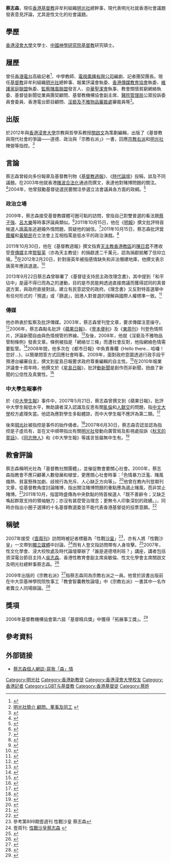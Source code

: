 '''蔡志森'''，現任[[香港|香港]][[基督教|基督教]]非牟利組織[[明光社|明光社]]總幹事，現代表明光社就香港社會議題發表意見評論，尤其是性文化的社會議題。

==學歷==
[[香港浸會大學|香港浸會大學]]文學士、[[中國神學研究院|中國神學研究院]][[基督教|基督教]]研究碩士。

==履歷==
曾任[[香港電台|香港電台]]高級記者<ref>{{cite news |language = 中文 |title = 港電台記者 轉行對付不雅傳媒 |publisher = 香港經濟日報 |pages = A19 港聞 社會 |date =1999-08-16 | accessdate =2012-03-13}}</ref>、中學教師、[[電視廣播有限公司|電視廣播有限公司]]編劇、記者團契團長。現任[[基督教|基督教]]非牟利組織[[明光社|明光社]]總幹事、報業評議會執委、[[香港傳媒教育協會|香港傳媒教育協會]]執委、[[維護家庭聯盟|維護家庭聯盟]]執委、[[監察賭風聯盟|監察賭風聯盟]]發言人、[[中華聖潔會_(香港)|中華聖潔會]]執事、教會關懷貧窮網絡執委、基督徒新聞從業員團契顧問、基督教機構協會副主席、[[醫院管理局|醫院管理局]]公眾投訴委員會委員、香港電台節目顧問、[[淫褻及不雅物品審裁處|淫褻及不雅物品審裁處]]審裁員等<ref>[http://www.truth-light.org.hk/intro/enter?quicktabs_5=4#quicktabs-5 明光社簡介 顧問、董事及同工] {{webarchive|url=https://web.archive.org/web/20120815102210/http://www.truth-light.org.hk/intro/enter?quicktabs_5=4 |date=2012-08-15 }}</ref>。

==出版==
於2012年與[[香港浸會大學|香港浸會大學]]宗教與哲學系教授[[關啟文|關啟文]]為策劃編輯，出版了《基督教與現代社會的爭論——道德、政治與「宗教右派」》一書，回應[[宗教右派|宗教右派]]和[[明光社|明光社]]陣營等指控。<ref>{{Cite book| author =關啟文、蔡志森等著| title =基督教與現代社會的爭論——道德、政治與「宗教右派」| location =香港| publisher =天道出版社| date =2012年2月| pages =396| ISBN =978-962-208-916-7| accessdate =2012年3月12日| url =http://www.truth-light.org.hk/statement/title/n3371| language =中文| quote =2007年起，有一群人積極建構所謂宗教右派的論述，《宗教右派》的出版標誌著這種論述的高峰。該書包裝為「嚴肅且慎重……深刻的分析」，但整體而言，缺乏了學術書應有的規格和質素，它基本上是單方面的論述，而且不少文章的評論是片面和扭曲的。其中一個主要毛病就是把很多異質和有分歧的個人和團體描繪為一個統一的單位（宗教右派），然後採取「株連策略」。<br/>一、以情緒語言抹黑對手——「自閉的群體」、「可惡的教徒」、「並非無知，而是無恥」……<br/>二、定義含混——該書對宗教右派的定義時寬時緊、前後不一時，一般讀者可能墮入語言迷霧裡。<br/>三、角色定型——該書又對宗教右派有大量全稱且負面的描述，儼然所謂宗教右派都是鐵板一塊，而且不是低能、心理不平衡，就是惡棍。<br/>四、張冠李戴——《宗書》所採納的「宗教右派」宏大敘事(grand narrative)、一統化論述 (totalizing discourse)，未能全面反映事實，而且不少對我們的指控都並不成立，把香港教會關社團體等同「宗教右派」實在是張冠李戴。<br/>為此，本書嘗試以理性回應宗教右派究竟是事實，還是傳說？| deadurl =yes| archiveurl =https://web.archive.org/web/20120920045555/http://truth-light.org.hk/statement/title/n3371| archivedate =2012年9月20日}}</ref>

==言論==
蔡志森曾經向多份報章及基督教刊物《[[基督教週報|基督教週報]]》、《[[時代論壇|時代論壇]]》投稿，談及不同議題。在2003年他就香港[[賭波合法化|賭波合法化]]通過而撰文，表達他對賭博問題的關注。<ref>{{cite news |language = 中文 |author = 蔡志森 |url = http://christiantimes.org.hk/Common/Reader/News/ShowNews.jsp?Nid=19778&Pid=2&Version=829&Cid=105&Charset=big5_hkscs |title = 遏止賭風蔓延，決心堅定不移 |publisher = 時代論壇 |pages = 眾議園 |date = 2003-07-20 |accessdate = 2012-03-12 |archive-date = 2016-05-14 |archive-url = https://web.archive.org/web/20160514013713/http://christiantimes.org.hk/Common/Reader/News/ShowNews.jsp?Nid=19778&Pid=2&Version=829&Cid=105&Charset=big5_hkscs |dead-url = no }}</ref>2004年，他曾鼓勵基督徒選民要關注參選立法會議員各方面的政綱。<ref>{{cite news |language = 中文 |author = 蔡志森 |url = http://christiantimes.org.hk/Common/Reader/News/ShowNews.jsp?Nid=25230&Pid=2&Version=891&Cid=105&Charset=big5_hkscs |title = 由何秀蘭落敗說起 |publisher = 時代論壇 |pages = 眾議園 |date = 2004-09-26 |accessdate = 2012-03-12 |archive-date = 2016-05-14 |archive-url = https://web.archive.org/web/20160514003237/http://christiantimes.org.hk/Common/Reader/News/ShowNews.jsp?Nid=25230&Pid=2&Version=891&Cid=105&Charset=big5_hkscs |dead-url = no }}</ref>

=== 政治立場 ===
2009年，蔡志森接受基督教媒體可圈可點的訪問，曾指自己對雙普選的看法跟[[蔡子強|蔡子強]]、[[呂大樂|呂大樂]]等時事評論員類似。<ref>{{cite news|language =中文|author =蔡靜雯|url =http://www.upwill.org/news/picture-story/2836|title =蔡志森：先求祂的國＝求雙普選？ 同性戀嫖妓論：不尊重基督徒|publisher =可圈可點|pages =|date =2009年10月14日}}{{dead link|date=2018年4月 |bot=InternetArchiveBot |fix-attempted=yes }}</ref>2011年10月15日，他在《[[明報|明報]]》撰文批評特首候選人[[唐英年|唐英年]]逃避婚外情問題，質疑他的誠信。<ref>{{cite news |language = 中文 |author = 蔡志森 |url = http://hk.news.yahoo.com/%E8%94%A1%E5%BF%97%E6%A3%AE-%E8%AA%B0%E8%AA%AA%E5%A9%9A%E5%A4%96%E6%83%85%E4%B8%8D%E6%98%AF%E8%AA%A0%E4%BF%A1%E5%95%8F%E9%A1%8C-214430271.html |title = 蔡志森﹕誰說婚外情不是誠信問題？ |publisher = 明報 |date =2011-10-15}}</ref>2011年10月15日，蔡志森批評[[曾蔭權|曾蔭權]]和[[黃毓民|黃毓民]]在立法會上互相指罵是低水平的政治演戲。<ref>{{cite news |language = 中文 |author = 蔡志森 |title = 為二流演員默哀 |publisher = 星島日報 |date=2011-10-15}}</ref>

2011年10月30日，他在《基督教週報》撰文指責[[天主教香港教區|天主教香港教區]]的[[陳日君|陳日君]]不應收受[[壹傳媒|壹傳媒]]主席[[黎智英|黎智英]]（亦為天主教徒）的捐獻達二千萬元，認為捐獻抵觸了信仰立場。<ref>{{cite news|language =中文|author =蔡志森|url =http://www.christianweekly.net/4DACTION/W4D_CWREAD/23331/20/BACK|title =二千萬捐獻的反思|publisher =時代論壇|pages =　時事透析|date =2011年10月30日|deadurl =yes|archiveurl =https://web.archive.org/web/20120121153830/http://www.christianweekly.net/4DACTION/W4D_CWREAD/23331/20/BACK|archivedate =2012年1月21日}}</ref>在2012年2月20日，針對唐英年被指感情缺失和非法僭建地庫，他撰文表示唐英年應該退選。<ref>{{cite news |language = 中文 |author = 蔡志森 |url = http://christiantimes.org.hk/Common/Reader/News/ShowNews.jsp?Nid=71134&Pid=6&Version=0&Cid=150&Charset=big5_hkscs |title = Ｎ無人士唐英年 |publisher = 時代論壇 |pages = 眾議園 |date = 2012-02-20 |accessdate = 2012-03-12 |archive-date = 2016-05-13 |archive-url = https://web.archive.org/web/20160513235906/http://christiantimes.org.hk/Common/Reader/News/ShowNews.jsp?Nid=71134&Pid=6&Version=0&Cid=150&Charset=big5_hkscs |dead-url = no }}</ref>

2013年9月22日蔡志森曾聯署了《基督徒支持民主政改理念書》，其中提到「和平佔中」是逼不得已而為之的運動，目的是市民能夠透過直接商議而獲得認同的真普選方案，與政府直接對話，建立有民意認受的政府。《理念書》又反對特首選舉中有任何形式的「預選」或「篩選」，因港人對普選的理解與國際人權標準一致。<ref>{{cite news |language = 中文 |author = 蔡志森 |url = http://christiantimes.org.hk/Common/Reader/News/ShowNews.jsp?Nid=79973&Pid=1&Version=0&Cid=145&Charset=big5_hkscs |title = 二四九人聯署指佔中迫不得已　十月辦「支持民主政改」商討日 |publisher = 時代論壇 |pages = 消息 |date = 2013-09-19 |accessdate = 2014-04-23 |archive-date = 2016-05-14 |archive-url = https://web.archive.org/web/20160514010036/http://christiantimes.org.hk/Common/Reader/News/ShowNews.jsp?Nid=79973&Pid=1&Version=0&Cid=145&Charset=big5_hkscs |dead-url = no }}</ref>

===傳媒===
他亦熱衷於監察及批評傳媒。2003年，蔡志森曾刊登文章，要求傳媒注意操守。<ref>{{cite news |language = 中文 |author = 蔡志森 |title = 傳媒是社會公器 |publisher = 成報 |pages = A13評點傳媒 |date =2003-02-13 }}</ref>2006年，蔡志森點名批評《[[蘋果日報_(香港)|蘋果日報]]》、《[[壹本便利|壹本便利]]》及《[[東周刊|東周刊]]》刊登色情照片，評論新聞自由與色情規管的界線。<ref>{{cite news |language = 中文 |author = 蔡志森 |url = http://christiantimes.org.hk/Common/Reader/News/ShowNews.jsp?Nid=36730&Pid=2&Version=993&Cid=540&Charset=big5_hkscs |title = 在失衡的社會尋找平衡 |publisher = 時代論壇 |pages = 倫常理性 |date = 2006-09-07 |accessdate = 2012-03-12 |archive-date = 2016-05-13 |archive-url = https://web.archive.org/web/20160513233838/http://christiantimes.org.hk/Common/Reader/News/ShowNews.jsp?Nid=36730&Pid=2&Version=993&Cid=540&Charset=big5_hkscs |dead-url = no }}</ref>及後，2008年，他就《淫褻及不雅物品管制條例》發表文章。條例被指是「網絡廿三條」而遭社會反對，他指網絡色情需要監管。<ref>{{cite news |language = 中文 |author = 蔡志森 |url = http://christiantimes.org.hk/Common/Reader/News/ShowNews.jsp?Nid=50730&Pid=2&Version=1113&Cid=641&Charset=big5_hkscs |title = 守住淫褻及不雅物品的底線 |publisher = 時代論壇 |pages = 倫常理性 |date = 2008-12-24 |accessdate = 2012-03-12 |archive-date = 2016-05-14 |archive-url = https://web.archive.org/web/20160514014045/http://christiantimes.org.hk/Common/Reader/News/ShowNews.jsp?Nid=50730&Pid=2&Version=1113&Cid=641&Charset=big5_hkscs |dead-url = no }}</ref>2008年間，他多次在《都市日報》中負責專欄《Hello there... 哈囉！您好...》，以簡單問答方式回應社會時事。2009年，面對政府意圖透過行政手段干預港台編審自主，撰文到星島日報要求政府尊重編輯的自主性。<ref>{{cite news |language = 中文 |author = 蔡志森
|title = 港台須小心處理的兩大範疇 |publisher = 星島日報 |pages = A18每日雜誌 |date =2009-12-02 }}</ref>在2010年報業評議會十周年時，他撰文於《[[星島日報|星島日報]]》，批評[[動新聞|動新聞]]是創作而非新聞，扭曲了新聞的公信性及真實性。<ref>{{cite news |language = 中文 |author = 蔡志森 |title = 誰移動新聞界線──動新聞還算新聞嗎？
|publisher = 星島日報 |pages = A18每日雜誌 |date =2010-10-09 }}</ref>

===中大學生報事件===
於《[[中大學生報|中大學生報]]》事件中，2007年5月21日，蔡志森曾撰文到《蘋果日報》，批評中大學生報低水平，無助讀者深入認識及反思有關[[亂倫|亂倫]]和[[人獸交|人獸交]]的問題，指[[香港中文大學|中文大學]]校方處理失當。他認為應對學生多點體諒，而中大學生報不應評為第二類。<ref>{{cite news |language = 中文 | author = 蔡志森 |url = http://hk.apple.nextmedia.com/template/apple/art_main.php?iss_id=20070521&sec_id=4104&subsec_id=15337&art_id=7122645&coln_id=7122643 | title = 明光社：最理想結果─學生道歉 | publisher = 壹蘋果 | pages = 論壇 | date =2007年5月21日 | accessdate =2012-03-12}}</ref>

後來[[明光社|明光社]]被指控是事件的始作俑者。<ref>{{cite news | language = 中文 | author = eg9515 | url = http://www.inmediahk.net/node/217010 | title = 中大勾結明光社之謎 學生報風波的政治內幕 | publisher = 獨立媒體 | pages =  | date = 2007年5月10日 | accessdate = 2012-03-29 | archive-date = 2009-05-26 | archive-url = https://web.archive.org/web/20090526043946/http://www.inmediahk.net/node/217010 | dead-url = no }}</ref>2007年6月30日，蔡志森否認並認為指控是子虛烏有，並在文中順帶指出有關[[明光社|明光社]]發動向廣管局及影視處投訴《[[秋天的童話|秋天的童話]]》、《[[同志戀人|同志戀人]]》和《中大學生報》等謠言皆屬無中生有。<ref>{{cite news | language = 中文 | author = 蔡志森 | url = http://christiantimes.org.hk/Common/Reader/News/ShowNews.jsp?Nid=41262&Pid=2&Version=1031&Cid=641&Charset=big5_hkscs | title = 欲加之罪，何患無辭回應近期對明光社的批評 | publisher = 時代論壇 | pages = 倫常理性 | date = 2007-05-31 | accessdate = 2012-03-12 | archive-date = 2016-05-13 | archive-url = https://web.archive.org/web/20160513233106/http://christiantimes.org.hk/Common/Reader/News/ShowNews.jsp?Nid=41262&Pid=2&Version=1031&Cid=641&Charset=big5_hkscs | dead-url = no }}</ref>

==教會評論==
蔡志森稱明光社為「基督教社關團體」，並催促教會要關心社會。2000年，蔡志森指教會不應只顧著人數發展和植堂，更應關心社會時事：「色情暴力泛濫、賭風熾熱、貧富懸殊加劇、歧視行為充斥、人心缺乏方向等」。<ref>{{cite news | language = 中文 | author = 蔡志森 | url = http://christiantimes.org.hk/Common/Reader/News/ShowNews.jsp?Nid=7296&Pid=21&Version=0&Cid=328&Charset=big5_hkscs | title = 何必再植堂！ | publisher = 時代論壇 | pages = 堂會篇 | date = 2000-01-23 | accessdate = 2012-03-13 | archive-date = 2016-05-14 | archive-url = https://web.archive.org/web/20160514002528/http://christiantimes.org.hk/Common/Reader/News/ShowNews.jsp?Nid=7296&Pid=21&Version=0&Cid=328&Charset=big5_hkscs | dead-url = no }}</ref>他曾在教內刊登期刊文章，從基督教角度討論賭博，指出關注賭博問題的重點應為遏止賭風，而非禁止賭博。<ref>{{cite journal zh |author=蔡志森 |year=2004 |title=基督徒對賭波的反思 |journal=聖神修院圖書館 |issue=第六十一期 |pages=37-52 |url=http://archive.hsscol.org.hk/Archive/periodical/spirit/s061d.htm |accessdate=2012-03-13 |archive-date=2016-03-03 |archive-url=https://web.archive.org/web/20160303002113/http://archive.hsscol.org.hk/Archive/periodical/spirit/s061d.htm |dead-url=no }}</ref>2011年10月，指當時盛傳為中央欽點的特首候選人「既不善辭令；又缺乏喚起群眾支持的領袖魅力；亦沒有甚麼管治理念；更無令人印象深刻的政績。」，同時亦指出小圈子選擇的十名基督教選委並不能代表香港基督徒的投票意願。<ref>{{cite news| language =中文| author =蔡志森| url =http://www.christianweekly.net/4DACTION/W4D_CWREAD/23203/CWQSETUP/BACK| title =基督徒選委應有好見證| publisher =基督教週報| pages =時事透析| date =2011年10月5日}}{{dead link|date=2018年4月 |bot=InternetArchiveBot |fix-attempted=yes }}</ref>

==稱號==
2007年接受《[[壹周刊|壹周刊]]》訪問時被記者標籤為「性戰[[沙皇|沙皇]]」<ref>參考第899期壹週刊 性戰沙皇 蔡志森</ref>，亦有人將「性戰沙皇」一文帶到[[獨立媒體|獨立媒體]]中討論，<ref>壹周刊: [http://www.inmediahk.net/node/222874 性戰沙皇蔡志森] {{Wayback|url=http://www.inmediahk.net/node/222874 |date=20110808145608 }}</ref>而有人登文指訪問帶有人身攻擊。<ref>{{Cite web |url=http://www.truth-light.org.hk/article/title/n2264 |title=評「壹周刊」的《性戰沙皇蔡志森》 |accessdate=2012-03-12 |archive-date=2016-03-09 |archive-url=https://web.archive.org/web/20160309131248/http://truth-light.org.hk/article/title/n2264 |dead-url=no }}</ref>2007年，性文化學會、浸大校牧處及時代論壇舉辦了「誰是道德塔利班？」講座，講者包括資深電台節目主持人[[吳志森|吳志森]]、香港性教育會副主席吳敏倫、性文化學會主席關啟文及明光社總幹事蔡志森。<ref>{{Cite web |url=http://christiantimes.org.hk/Common/Reader/News/ShowNews.jsp?Nid=42002&Pid=5&Version=0&Cid=220&Charset=big5_hkscs |title=誰是道德塔利班？吳志森蔡志森吳敏倫關啟文同場交流 |accessdate=2012-03-13 |archive-date=2016-05-13 |archive-url=https://web.archive.org/web/20160513232133/http://christiantimes.org.hk/Common/Reader/News/ShowNews.jsp?Nid=42002&Pid=5&Version=0&Cid=220&Charset=big5_hkscs |dead-url=no }}</ref>

2009年出版的《宗教右派》<ref>{{Cite book | author = 羅永生、龔立人等著 | title = 宗教右派 | location = 香港 | publisher = dirty-press及香港基督徒學會聯合出版 | date = 2010年10月 | pages = 298 |ISBN =978-988-179-692-9| language= zh-hant}}</ref>指蔡志森同為宗教右派之一員。他曾於該書出版前在中大崇基神學院院牧事工「教會智囊教牧論壇」中《宗教右派》一書其中一名作者龔立人同場辯論。<ref>{{Cite web |url=http://www.gospelherald.com.hk/news/min_1809.htm |title=龔立人蔡志森就「宗教右派」熱題展開交流 |accessdate=2009-07-03 |archive-date=2010-12-01 |archive-url=https://web.archive.org/web/20101201022805/http://gospelherald.com.hk/news/min_1809.htm |dead-url=no }}</ref>

==獎項==
2006年基督教機構協會第六屆「基督精兵獎」中獲得「拓展事工獎」。<ref>{{Cite web |url= http://www.gospelherald.com.hk/news/min_591.htm |title= 戴紹曾牧師·鮑會園牧師·蔡志森等「基督精兵」分享獲獎感受 |author= Carol U |date= 2005年7月9日 |publisher= [[基督日報|基督日報]] |language= zh-hant |accessdate= 2012-03-13 |archive-date= 2011-10-21 |archive-url= https://web.archive.org/web/20111021013648/http://www.gospelherald.com.hk/news/min_591.htm |dead-url= no }}</ref>

==參考資料==
{{Reflist|2}}

==外部链接==
*[http://sumchoi.blogspot.com/ 蔡志森個人網誌-寫我「森」情] {{Wayback|url=http://sumchoi.blogspot.com/ |date=20120628102342 }}

[[Category:明光社|Category:明光社]]
[[Category:香港新教徒|Category:香港新教徒]]
[[Category:香港浸會大學校友|Category:香港浸會大學校友]]
[[Category:香港記者|Category:香港記者]]
[[Category:LGBT与基督教|Category:LGBT与基督教]]
[[Category:香港基督徒|Category:香港基督徒]]
[[Category:蔡姓|Category:蔡姓]]
